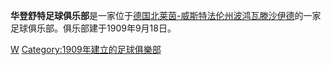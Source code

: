 {{unreferenced|time=2011-09-23T09:34:49+00:00}}
{{noteTA
|G1=football
|G2=uefa
|G3=德甲
|1=zh-hans:瓦滕沙伊德;zh-hk:華登舒特; zh-hant:韋頓舒爾特;
}}
{{Infobox football club|
  image    = [[File:O9logo1png.png|115px]] |
  clubname = 瓦滕沙伊德足球俱乐部<br/>SG Wattenscheid 09|
  fullname = Sportgemeinschaft 09 Wattenscheid e. V. |
  nickname = "09"|
  founded  = 1909|
  ground   = [[Lohrheide-Stadion|Lohrheide-Stadion]]|
  capacity = 16,233|
  chairman = Christoph Jacob |
  manager  = Farat Toku |
  league   = [[德國足球高級聯賽|德國足球高級聯賽]]（[[威斯特法伦足球高级联赛|西法倫]]） |
  season   = 2021–22 |
  position = 德西高聯，第 2 位 |
  pattern_la1=|pattern_b1=_blackuppersnake|pattern_ra1=|
  leftarm1=FFFFFF|body1=FFFFFF|rightarm1=FFFFFF|shorts1=000000|socks1=FFFFFF|
  pattern_la2=|pattern_b2=_whiteuppersnake|pattern_ra2=|
  leftarm2=000000|body2=000000|rightarm2=000000|shorts2=FFFFFF|socks2=000000|
}}

'''华登舒特足球俱乐部'''是一家位于[[德国|德国]][[北莱茵-威斯特法伦州|北莱茵-威斯特法伦州]][[波鸿|波鸿]][[瓦滕沙伊德|瓦滕沙伊德]]的一家足球俱乐部。俱乐部建于1909年9月18日。

{{德国足球甲级联赛}}
{{Authority control}}
[[Category:德国足球俱乐部|W]]
[[Category:1909年建立的足球俱樂部|Category:1909年建立的足球俱樂部]]